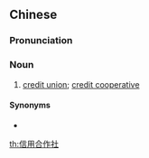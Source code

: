 ==Chinese==
{{zh-forms|type=23}}

===Pronunciation===
{{zh-pron
|m=xìnyòng hézuòshè
|c=seon3 jung6 hap6 zok3 se5
|cat=n
}}

===Noun===
{{zh-noun}}

# [[credit union]]; [[credit cooperative]]

====Synonyms====
* {{zh-l|儲蓄互助社}}

[[th:信用合作社]]
